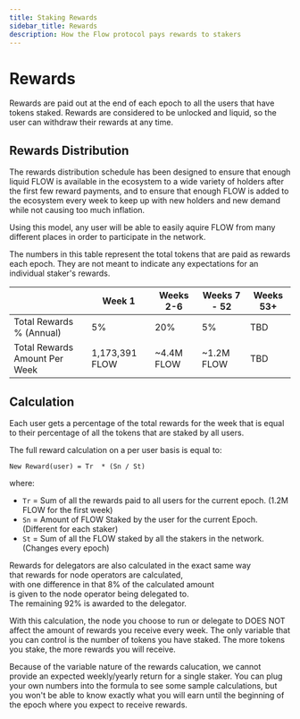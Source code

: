 ```yaml
---
title: Staking Rewards
sidebar_title: Rewards
description: How the Flow protocol pays rewards to stakers
---
```


# Rewards

Rewards are paid out at the end of each epoch to all the users that have tokens staked.
Rewards are considered to be unlocked and liquid, so the user can withdraw their rewards
at any time.

## Rewards Distribution

The rewards distribution schedule has been designed to ensure that enough liquid FLOW
is available in the ecosystem to a wide variety of holders after the first few reward payments,
and to ensure that enough FLOW is added to the ecosystem every week to keep up with new holders
and new demand while not causing too much inflation.

Using this model, any user will be able to easily aquire FLOW from many different places
in order to participate in the network.

The numbers in this table represent the total tokens that are paid as rewards each epoch.
They are not meant to indicate any expectations for an individual staker's rewards.

|                                | Week 1         | Weeks 2-6  | Weeks 7 - 52  | Weeks 53+  |
| ------------------------------ | -------------- | ---------- | ------------- | ---------- |
| Total Rewards % (Annual)       | 5%             | 20%        | 5%            | TBD        |
| Total Rewards Amount Per Week  | 1,173,391 FLOW | ~4.4M FLOW | ~1.2M FLOW    | TBD        |

## Calculation

Each user gets a percentage of the total rewards for the week that is equal to 
their percentage of all the tokens that are staked by all users.	

The full reward calculation on a per user basis is equal to:	

```	
New Reward(user) = Tr  * (Sn / St)	
```	

where:	
- `Tr` = Sum of all the rewards paid to all users for the current epoch. (1.2M FLOW for the first week)	
- `Sn` = Amount of FLOW Staked by the user for the current Epoch.	     (Different for each staker)
- `St` = Sum of all the FLOW staked by all the stakers in the network.	 (Changes every epoch)

Rewards for delegators are also calculated in the exact same way 	
that rewards for node operators are calculated, 	
with one difference in that 8% of the calculated amount 	
is given to the node operator being delegated to. 	
The remaining 92% is awarded to the delegator.

With this calculation, the node you choose to run or delegate to DOES NOT
affect the amount of rewards you receive every week. The only variable that you can control
is the number of tokens you have staked. The more tokens you stake, the more rewards you will receive.

Because of the variable nature of the rewards calucation, we cannot provide an expected
weekly/yearly return for a single staker. You can plug your own numbers into the formula
to see some sample calculations, but you won't be able to know exactly what you will earn
until the beginning of the epoch where you expect to receive rewards.